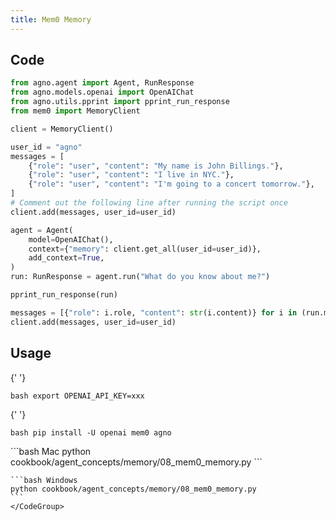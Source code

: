 ```yaml
---
title: Mem0 Memory
---
```


## Code

```python cookbook/agent_concepts/memory/08_mem0_memory.py
from agno.agent import Agent, RunResponse
from agno.models.openai import OpenAIChat
from agno.utils.pprint import pprint_run_response
from mem0 import MemoryClient

client = MemoryClient()

user_id = "agno"
messages = [
    {"role": "user", "content": "My name is John Billings."},
    {"role": "user", "content": "I live in NYC."},
    {"role": "user", "content": "I'm going to a concert tomorrow."},
]
# Comment out the following line after running the script once
client.add(messages, user_id=user_id)

agent = Agent(
    model=OpenAIChat(),
    context={"memory": client.get_all(user_id=user_id)},
    add_context=True,
)
run: RunResponse = agent.run("What do you know about me?")

pprint_run_response(run)

messages = [{"role": i.role, "content": str(i.content)} for i in (run.messages or [])]
client.add(messages, user_id=user_id)
```

## Usage

<Steps>
  <Snippet file="create-venv-step.mdx" />

{' '}

<Step title="Set your API key">```bash export OPENAI_API_KEY=xxx ```</Step>

{' '}

<Step title="Install libraries">```bash pip install -U openai mem0 agno ```</Step>

  <Step title="Run Agent">
    <CodeGroup>
    ```bash Mac
    python cookbook/agent_concepts/memory/08_mem0_memory.py
    ```

    ```bash Windows
    python cookbook/agent_concepts/memory/08_mem0_memory.py
    ```
    </CodeGroup>

  </Step>
</Steps>
